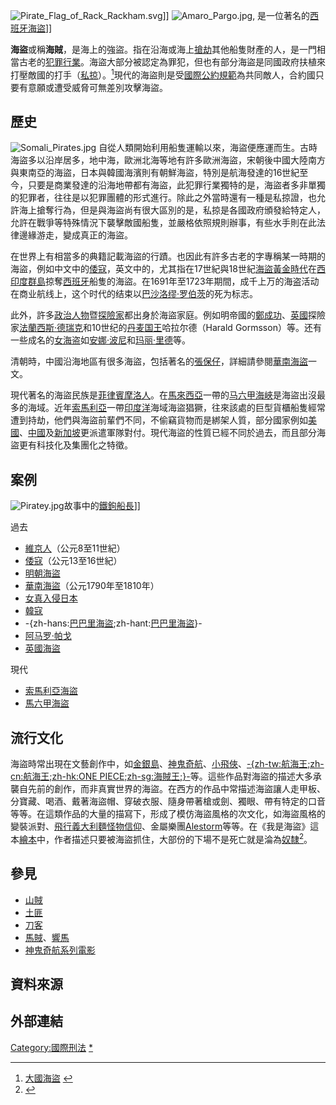 {{Expand English|Piracy}}
{{合併自|女海盜}}
{{noteTA
|1=zh-hk:鐵鉤船長; zh-tw:虎克船長; zh-cn:铁钩船长;
|2=zh-cn:安娜·波尼; zh-tw:安妮·伯妮;
|3=zh-cn:玛丽·里德; zh-tw:瑪莉·瑞德;
}}
[[File:Pirate_Flag_of_Rack_Rackham.svg|thumb]]]]
[[File:Amaro_Pargo.jpg|thumb]], 是一位著名的[[西班牙|西班牙]][[海盜|海盜]]]]

'''海盜'''或稱'''海賊'''，是海上的強盜。指在沿海或海上[[搶劫|搶劫]]其他船隻財產的人，是一門相當古老的[[犯罪|犯罪]][[行業|行業]]。海盜大部分被認定為罪犯，但也有部分海盜是同國政府扶植來打壓敵國的打手（[[私掠|私掠]]）。<ref>[http://m.books.com.tw/product/show/0010587212 大國海盜] {{webarchive|url=https://web.archive.org/web/20150221180824/http://m.books.com.tw/product/show/0010587212 |date=2015-02-21 }}</ref>現代的海盜則是受[[强行法|國際公約規範]]為共同敵人，合約國只要有意願或遭受威脅可無差別攻擊海盜。

== 歷史 ==
[[File:Somali_Pirates.jpg|thumb]]
自從人類開始利用船隻運輸以來，海盜便應運而生。古時海盜多以沿岸居多，地中海，歐洲北海等地有許多歐洲海盜，宋朝後中國大陸南方與東南亞的海盜，日本與韓國海濱則有朝鮮海盜，特別是航海發達的16世紀至今，只要是商業發達的沿海地帶都有海盜，此犯罪行業獨特的是，海盜者多非單獨的犯罪者，往往是以犯罪團體的形式進行。除此之外當時還有一種是私掠證，也允許海上搶奪行為，但是與海盜尚有很大區別的是，私掠是各國政府頒發給特定人，允許在戰爭等特殊情況下襲擊敵國船隻，並嚴格依照規則辦事，有些水手則在此法律邊緣游走，變成真正的海盜。

在世界上有相當多的典籍記載海盜的行蹟。也因此有許多古老的字專稱某一時期的海盜，例如中文中的[[倭寇|倭寇]]，英文中的{{tsl|en|buccaneer|buccaneer}}，尤其指在17世紀與18世紀[[海盜黃金時代|海盜黃金時代]]在[[西印度群島|西印度群島]]掠奪[[西班牙|西班牙]]船隻的海盜。在1691年至1723年期間，成千上万的海盗活动在商业航线上，这个时代的结束以[[巴沙洛缪·罗伯茨|巴沙洛缪·罗伯茨]]的死为标志。

此外，許多[[政治人物|政治人物]]暨[[探險家|探險家]]都出身於海盜家庭。例如明帝國的[[鄭成功|鄭成功]]、[[英國|英國]]探險家[[法蘭西斯·德瑞克|法蘭西斯·德瑞克]]和10世纪的[[丹麦国王|丹麦国王]]哈拉尔德（Harald Gormsson）等。还有一些成名的[[女海盗|女海盗]]如[[安娜·波尼|安娜·波尼]]和[[玛丽·里德|玛丽·里德]]等。

清朝時，中國沿海地區有很多海盜，包括著名的[[張保仔|張保仔]]，詳細請參閱[[華南海盜|華南海盜]]一文。

現代著名的海盜民族是[[菲律賓|菲律賓]][[摩洛人|摩洛人]]。在[[馬來西亞|馬來西亞]]一帶的[[马六甲海峽|马六甲海峽]]是海盜出沒最多的海域。近年[[索馬利亞|索馬利亞]]一帶[[印度洋|印度洋]]海域海盜猖獗，往來該處的巨型貨櫃船隻經常遭到持劫，他們與海盜前輩們不同，不偷竊貨物而是綁架人質，部分國家例如[[美國|美國]]、[[中國|中國]]及[[新加坡|新加坡]]更派遣軍隊對付。現代海盜的性質已經不同於過去，而且部分海盜更有科技化及集團化之特徵。

== 案例 ==
[[File:Piratey.jpg|thumb]]故事中的[[鐵鉤船長_(角色)|鐵鉤船長]]]]

;過去
* [[維京人|維京人]]（公元8至11世紀）
* [[倭寇|倭寇]]（公元13至16世紀）
* [[明朝海盜|明朝海盜]]
* [[華南海盜|華南海盜]]（公元1790年至1810年）
* [[女真入侵日本|女真入侵日本]]
* [[韓寇|韓寇]]
*-{zh-hans:[[巴巴里海盜|巴巴里海盜]];zh-hant:[[巴巴里海盜|巴巴里海盜]]}-
* [[阿马罗·帕戈|阿马罗·帕戈]]
* [[:Category:英国海盗|英國海盜]]

;現代
* [[索馬利亞海盜|索馬利亞海盜]]
* [[馬六甲海盜|馬六甲海盜]]

== 流行文化 ==
海盜時常出現在文藝創作中，如[[金銀島|金銀島]]、[[神鬼奇航|神鬼奇航]]、[[小飛俠|小飛俠]]、[[ONE_PIECE|-{zh-tw:航海王;zh-cn:航海王;zh-hk:ONE PIECE;zh-sg:海賊王;}-]]等。這些作品對海盜的描述大多承襲自先前的創作，而非真實世界的海盜。在西方的作品中常描述海盜讓人走甲板、分寶藏、喝酒、戴著海盜帽、穿破衣服、隨身帶著槍或劍、獨眼、帶有特定的口音等等。在這類作品的大量的描寫下，形成了模仿海盜風格的次文化，如海盜風格的變裝派對、[[飞面神教|飛行義大利麵怪物信仰]]、金屬樂團[[Alestorm|Alestorm]]等等。在《我是海盜》這本[[繪本|繪本]]中，作者描述只要被海盜抓住，大部份的下場不是死亡就是淪為[[奴隸|奴隸]]<ref>{{Cite web |url=http://book.tpml.edu.tw/webpac/bookDetail.do?id=634574 |title=臺北市立圖書館-我是海盜 |accessdate=2015-02-21 |archive-date=2015-02-21 |archive-url=https://web.archive.org/web/20150221121813/http://book.tpml.edu.tw/webpac/bookDetail.do?id=634574 |dead-url=no }}</ref>。

==參見==
*[[山賊|山賊]]
*[[土匪|土匪]]
*[[刀客|刀客]]
*[[馬賊|馬賊]]、[[響馬|響馬]]
*[[神鬼奇航系列電影|神鬼奇航系列電影]]

== 資料來源 ==
<references/>

== 外部連結 ==
{{Wikibooks|中華民國法律註解/中華民國刑法/第333條}}{{Wikibooks|中華民國法律註解/中華民國刑法/第334條}}
{{Authority control}}

{{國際刑事法|state=expanded}}
[[Category:國際刑法|Category:國際刑法]]
[[Category:海盗|*]]